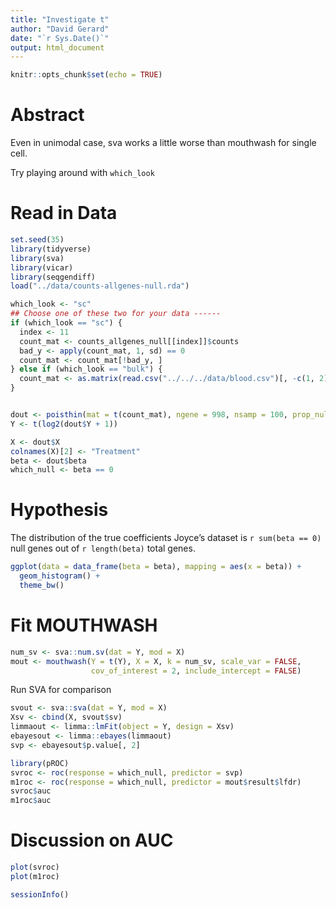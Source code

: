 ```yaml
---
title: "Investigate t"
author: "David Gerard"
date: "`r Sys.Date()`"
output: html_document
---
```


```r
knitr::opts_chunk$set(echo = TRUE)
```

# Abstract

Even in unimodal case, sva works a little worse than mouthwash for single cell.

Try playing around with `which_look`

# Read in Data

```r
set.seed(35)
library(tidyverse)
library(sva)
library(vicar)
library(seqgendiff)
load("../data/counts-allgenes-null.rda")

which_look <- "sc"
## Choose one of these two for your data ------
if (which_look == "sc") {
  index <- 11
  count_mat <- counts_allgenes_null[[index]]$counts 
  bad_y <- apply(count_mat, 1, sd) == 0
  count_mat <- count_mat[!bad_y, ]  
} else if (which_look == "bulk") {
  count_mat <- as.matrix(read.csv("../../../data/blood.csv")[, -c(1, 2)])  
}


dout <- poisthin(mat = t(count_mat), ngene = 998, nsamp = 100, prop_null = 0.1)
Y <- t(log2(dout$Y + 1))

X <- dout$X
colnames(X)[2] <- "Treatment"
beta <- dout$beta
which_null <- beta == 0
```

# Hypothesis

The distribution of the true coefficients Joyce's dataset is `r sum(beta == 0)` null genes out of `r length(beta)` total genes. 

```r
ggplot(data = data_frame(beta = beta), mapping = aes(x = beta)) +
  geom_histogram() +
  theme_bw()
```


# Fit MOUTHWASH

```r
num_sv <- sva::num.sv(dat = Y, mod = X)
mout <- mouthwash(Y = t(Y), X = X, k = num_sv, scale_var = FALSE, 
                  cov_of_interest = 2, include_intercept = FALSE)
```

Run SVA for comparison

```r
svout <- sva::sva(dat = Y, mod = X)
Xsv <- cbind(X, svout$sv)
limmaout <- limma::lmFit(object = Y, design = Xsv)
ebayesout <- limma::ebayes(limmaout)
svp <- ebayesout$p.value[, 2]
```

```r
library(pROC)
svroc <- roc(response = which_null, predictor = svp)
m1roc <- roc(response = which_null, predictor = mout$result$lfdr)
svroc$auc
m1roc$auc
```

# Discussion on AUC


```r
plot(svroc)
plot(m1roc)
```

```r
sessionInfo()
```
